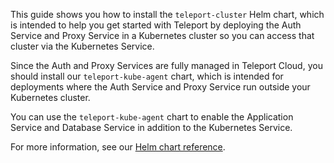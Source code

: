 This guide shows you how to install the `teleport-cluster` Helm chart, which is
intended to help you get started with Teleport by deploying the Auth Service and
Proxy Service in a Kubernetes cluster so you can access that cluster via the
Kubernetes Service.

Since the Auth and Proxy Services are fully managed in Teleport Cloud, you should
install our `teleport-kube-agent` chart, which is intended for deployments where
the Auth Service and Proxy Service run outside your Kubernetes cluster.

You can use the `teleport-kube-agent` chart to enable the Application Service
and Database Service in addition to the Kubernetes Service.

For more information, see our [Helm chart reference](../../../reference/helm-reference/teleport-kube-agent.mdx).
